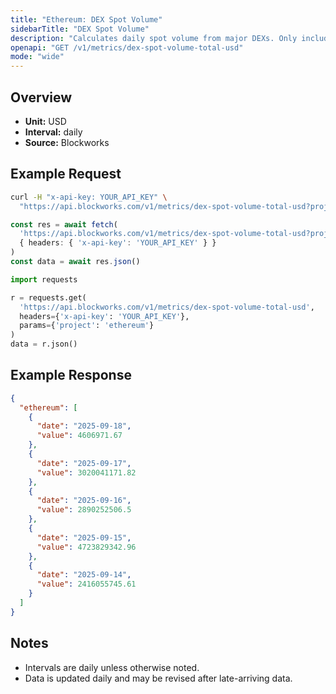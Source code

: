```yaml
---
title: "Ethereum: DEX Spot Volume"
sidebarTitle: "DEX Spot Volume"
description: "Calculates daily spot volume from major DEXs. Only includes volumes from fee-paying liquidity pools."
openapi: "GET /v1/metrics/dex-spot-volume-total-usd"
mode: "wide"
---
```


## Overview

- **Unit:** USD
- **Interval:** daily
- **Source:** Blockworks

## Example Request

<CodeGroup>

```bash cURL
curl -H "x-api-key: YOUR_API_KEY" \
  "https://api.blockworks.com/v1/metrics/dex-spot-volume-total-usd?project=ethereum"
```

```typescript TypeScript
const res = await fetch(
  'https://api.blockworks.com/v1/metrics/dex-spot-volume-total-usd?project=ethereum',
  { headers: { 'x-api-key': 'YOUR_API_KEY' } }
)
const data = await res.json()
```

```python Python
import requests

r = requests.get(
  'https://api.blockworks.com/v1/metrics/dex-spot-volume-total-usd',
  headers={'x-api-key': 'YOUR_API_KEY'},
  params={'project': 'ethereum'}
)
data = r.json()
```

</CodeGroup>

## Example Response

```json
{
  "ethereum": [
    {
      "date": "2025-09-18",
      "value": 4606971.67
    },
    {
      "date": "2025-09-17",
      "value": 3020041171.82
    },
    {
      "date": "2025-09-16",
      "value": 2890252506.5
    },
    {
      "date": "2025-09-15",
      "value": 4723829342.96
    },
    {
      "date": "2025-09-14",
      "value": 2416055745.61
    }
  ]
}
```

## Notes
- Intervals are daily unless otherwise noted.
- Data is updated daily and may be revised after late-arriving data.